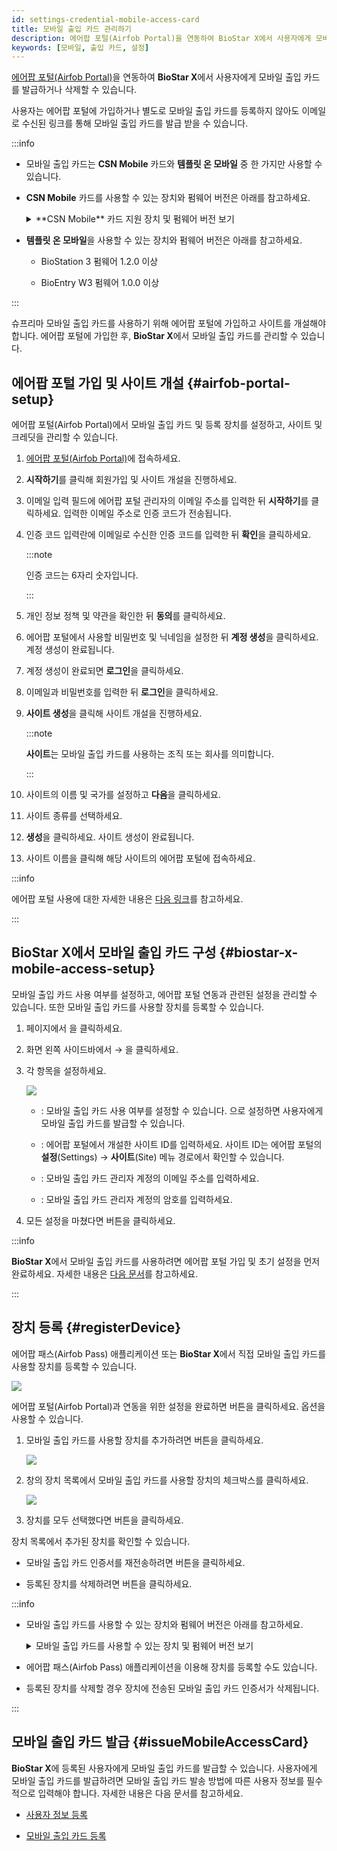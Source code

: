 ```yaml
---
id: settings-credential-mobile-access-card
title: 모바일 출입 카드 관리하기
description: 에어팝 포털(Airfob Portal)을 연동하여 BioStar X에서 사용자에게 모바일 출입 카드를 관리하는 방법을 안내합니다.
keywords: [모바일, 출입 카드, 설정]
---
```



[에어팝 포털(Airfob Portal)](https://www.airfob.com/)을 연동하여 **BioStar X**에서 사용자에게 모바일 출입 카드를 발급하거나 삭제할 수 있습니다.

사용자는 에어팝 포털에 가입하거나 별도로 모바일 출입 카드를 등록하지 않아도 이메일로 수신된 링크를 통해 모바일 출입 카드를 발급 받을 수 있습니다.

:::info

* 모바일 출입 카드는 **CSN Mobile** 카드와 **템플릿 온 모바일** 중 한 가지만 사용할 수 있습니다.

* **CSN Mobile** 카드를 사용할 수 있는 장치와 펌웨어 버전은 아래를 참고하세요.

  <details>
  <summary>**CSN Mobile** 카드 지원 장치 및 펌웨어 버전 보기</summary>

  - XPass 2 펌웨어 1.1.0 이상

  - XPass D2(Rev 2) 펌웨어 1.4.0 이상

  - BioLite N2 펌웨어 1.3.0 이상

  - BioEntry W2(Rev 2) 펌웨어 1.6.0 이상

  - FaceStation 2 펌웨어 1.4.0 이상

  - FaceStation F2 펌웨어 1.0.0 이상

  - BioStation 2 펌웨어 1.9.0 이상 (NFC 지원 모델)

  - BioStation A2 펌웨어 1.8.0 이상 (NFC 지원 모델)

  - FaceLite 펌웨어 1.2.0 이상

  - X-Station 2 펌웨어 1.0.0 이상

  - BioStation 3 펌웨어 1.0.0 이상

  - BioEntry W3 펌웨어 1.0.0 이상

  </details>

* **템플릿 온 모바일**을 사용할 수 있는 장치와 펌웨어 버전은 아래를 참고하세요.

  - BioStation 3 펌웨어 1.2.0 이상

  - BioEntry W3 펌웨어 1.0.0 이상

:::

슈프리마 모바일 출입 카드를 사용하기 위해 에어팝 포털에 가입하고 사이트를 개설해야 합니다. 에어팝 포털에 가입한 후, **BioStar X**에서 모바일 출입 카드를 관리할 수 있습니다.

<Steps>
<Step>

## 에어팝 포털 가입 및 사이트 개설 {#airfob-portal-setup}

에어팝 포털(Airfob Portal)에서 모바일 출입 카드 및 등록 장치를 설정하고, 사이트 및 크레딧을 관리할 수 있습니다.

1. [에어팝 포털(Airfob Portal)](https://portal.airfob.com/)에 접속하세요.

1. **시작하기**를 클릭해 회원가입 및 사이트 개설을 진행하세요.

1. 이메일 입력 필드에 에어팝 포털 관리자의 이메일 주소를 입력한 뒤 **시작하기**를 클릭하세요. 입력한 이메일 주소로 인증 코드가 전송됩니다.

1. 인증 코드 입력란에 이메일로 수신한 인증 코드를 입력한 뒤 **확인**을 클릭하세요.

    :::note

    인증 코드는 6자리 숫자입니다.

    :::

1. 개인 정보 정책 및 약관을 확인한 뒤 **동의**를 클릭하세요.

1. 에어팝 포털에서 사용할 비밀번호 및 닉네임을 설정한 뒤 **계정 생성**을 클릭하세요. 계정 생성이 완료됩니다.

1. 계정 생성이 완료되면 **로그인**을 클릭하세요.

1. 이메일과 비밀번호를 입력한 뒤 **로그인**을 클릭하세요.

1. **사이트 생성**을 클릭해 사이트 개설을 진행하세요.

    :::note

    **사이트**는 모바일 출입 카드를 사용하는 조직 또는 회사를 의미합니다.

    :::

1. 사이트의 이름 및 국가를 설정하고 **다음**을 클릭하세요.

1. 사이트 종류를 선택하세요.

    <SiteType />

1. **생성**을 클릭하세요. 사이트 생성이 완료됩니다.

1. 사이트 이름을 클릭해 해당 사이트의 에어팝 포털에 접속하세요.

:::info

에어팝 포털 사용에 대한 자세한 내용은 [다음 링크](https://airfob.zohodesk.com/portal/home)를 참고하세요.

:::

</Step>
<Step>

## BioStar X에서 모바일 출입 카드 구성 {#biostar-x-mobile-access-setup}

모바일 출입 카드 사용 여부를 설정하고, 에어팝 포털 연동과 관련된 설정을 관리할 수 있습니다. 또한 모바일 출입 카드를 사용할 장치를 등록할 수 있습니다.

1. <Cmd sid='shell.header.launcher' /> 페이지에서 <Cmd sid='shell.header.setting' />을 클릭하세요.

1. 화면 왼쪽 사이드바에서 <Cmd sid='setting.menu.credential.root' /> → <Cmd sid='setting.menu.credential.mobileAccess' />을 클릭하세요.

1. 각 항목을 설정하세요.

    <Image src='/img/biostarx-settings-credentail-mobile-access.png' />

    * <Cmd sid='setting.mobileCredential.setting' product='2' />: 모바일 출입 카드 사용 여부를 설정할 수 있습니다. <Cmd sid='common.use' product='2' />으로 설정하면 사용자에게 모바일 출입 카드를 발급할 수 있습니다.

    * <Cmd sid='setting.mobileCredential.siteId' product='2' />: 에어팝 포털에서 개설한 사이트 ID를 입력하세요. 사이트 ID는 에어팝 포털의 **설정**(Settings) → **사이트**(Site) 메뉴 경로에서 확인할 수 있습니다.

    * <Cmd sid='setting.mobileCredential.email' product='2' />: 모바일 출입 카드 관리자 계정의 이메일 주소를 입력하세요.

    * <Cmd sid='setting.mobileCredential.password' product='2' />: 모바일 출입 카드 관리자 계정의 암호를 입력하세요.

1. 모든 설정을 마쳤다면 <Cmd sid='setting.mobileCredential.connect' product='2' /> 버튼을 클릭하세요.


:::info

**BioStar X**에서 모바일 출입 카드를 사용하려면 에어팝 포털 가입 및 초기 설정을 먼저 완료하세요. 자세한 내용은 [다음 문서](#airfob-portal-setup)를 참고하세요.

:::

</Step>
<Step>

## 장치 등록 {#registerDevice}

에어팝 패스(Airfob Pass) 애플리케이션 또는 **BioStar X**에서 직접 모바일 출입 카드를 사용할 장치를 등록할 수 있습니다.

<Image src='/img/biostarx-settings-credentail-mobile-access-connection.png' />

에어팝 포털(Airfob Portal)과 연동을 위한 설정을 완료하면 <Cmd sid='setting.mobileCredential.connect' product='2' /> 버튼을 클릭하세요. <Cmd sid='setting.mobileCredential.registerDeviceTable' product='2' /> 옵션을 사용할 수 있습니다.

1. 모바일 출입 카드를 사용할 장치를 추가하려면 <Cmd sid='button.addplus' product='2' /> 버튼을 클릭하세요.

    <Image src='/img/biostarx-settings-credentail-mobile-access-register-device.png' />

1. <Cmd sid='setting.mobileCredential.registerDeviceTable' product='2' /> 창의 장치 목록에서 모바일 출입 카드를 사용할 장치의 체크박스를 클릭하세요.

    <Image src='/img/biostarx-settings-credentail-mobile-access-register-device-popup.png' />

1. 장치를 모두 선택했다면 <Cmd sid='button.add' product='2' /> 버튼을 클릭하세요.

장치 목록에서 추가된 장치를 확인할 수 있습니다. 

* 모바일 출입 카드 인증서를 재전송하려면 <IcRefresh /> 버튼을 클릭하세요.

* 등록된 장치를 삭제하려면 <IcTrash2 /> 버튼을 클릭하세요.

:::info

* 모바일 출입 카드를 사용할 수 있는 장치와 펌웨어 버전은 아래를 참고하세요.

  <details>
  <summary>모바일 출입 카드를 사용할 수 있는 장치 및 펌웨어 버전 보기</summary>

  - XPass 2 펌웨어 1.1.0 이상

  - XPass D2(Rev 2) 펌웨어 1.4.0 이상

  - BioLite N2 펌웨어 1.3.0 이상

  - BioEntry W2(Rev 2) 펌웨어 1.6.0 이상

  - FaceStation 2 펌웨어 1.4.0 이상

  - FaceStation F2 펌웨어 1.0.0 이상

  - BioStation 2 펌웨어 1.9.0 이상 (NFC 지원 모델)

  - BioStation A2 펌웨어 1.8.0 이상 (NFC 지원 모델)

  - FaceLite 펌웨어 1.2.0 이상

  - X-Station 2 펌웨어 1.0.0 이상

  - BioStation 3 펌웨어 1.0.0 이상

  - BioEntry W3 펌웨어 1.0.0 이상

  </details>

* 에어팝 패스(Airfob Pass) 애플리케이션을 이용해 장치를 등록할 수도 있습니다.

* 등록된 장치를 삭제할 경우 장치에 전송된 모바일 출입 카드 인증서가 삭제됩니다.

:::

</Step>
<Step>

## 모바일 출입 카드 발급 {#issueMobileAccessCard}

**BioStar X**에 등록된 사용자에게 모바일 출입 카드를 발급할 수 있습니다. 사용자에게 모바일 출입 카드를 발급하려면 모바일 출입 카드 발송 방법에 따른 사용자 정보를 필수적으로 입력해야 합니다. 자세한 내용은 다음 문서를 참고하세요.

* [사용자 정보 등록](add-user)

* [모바일 출입 카드 등록](enroll-credential#enroll-mobile)

</Step>

</Steps>